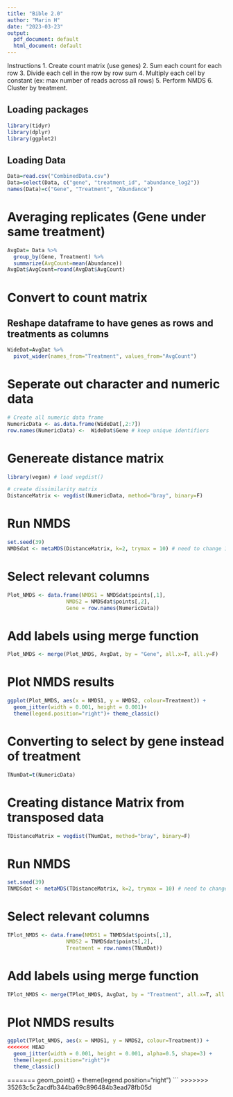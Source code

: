 ```yaml
---
title: "Bible 2.0"
author: "Marin H"
date: "2023-03-23"
output:
  pdf_document: default
  html_document: default
---
```




Instructions
1. Create count matrix (use genes)
2. Sum each count for each row 
3. Divide each cell in the row by row sum 
4. Multiply each cell by constant (ex: max number of reads across all rows)
5. Perform NMDS
6. Cluster by treatment.  

## Loading packages
```r
library(tidyr)
library(dplyr)
library(ggplot2)
```

## Loading Data
```r
Data=read.csv("CombinedData.csv")
Data=select(Data, c("gene", "treatment_id", "abundance_log2"))
names(Data)=c("Gene", "Treatment", "Abundance")
```


# Averaging replicates (Gene under same treatment)
```r
AvgDat= Data %>%
  group_by(Gene, Treatment) %>%
  summarize(AvgCount=mean(Abundance))
AvgDat$AvgCount=round(AvgDat$AvgCount)
```


# Convert to count matrix
## Reshape dataframe to have genes as rows and treatments as columns
```r
WideDat=AvgDat %>%
  pivot_wider(names_from="Treatment", values_from="AvgCount")
```

# Seperate out character and numeric data
```r
# Create all numeric data frame
NumericData <- as.data.frame(WideDat[,2:7])
row.names(NumericData) <-  WideDat$Gene # keep unique identifiers
```


# Genereate distance matrix
```r
library(vegan) # load vegdist()

# create dissimilarity matrix
DistanceMatrix <- vegdist(NumericData, method="bray", binary=F)
```

# Run NMDS
```r
set.seed(39)
NMDSdat <- metaMDS(DistanceMatrix, k=2, trymax = 10) # need to change 10 to a higher number, but keep low for testing
```

# Select relevant columns 
```r
Plot_NMDS <- data.frame(NMDS1 = NMDSdat$points[,1],
                   NMDS2 = NMDSdat$points[,2],
                   Gene = row.names(NumericData))
```

# Add labels using merge function
```r
Plot_NMDS <- merge(Plot_NMDS, AvgDat, by = "Gene", all.x=T, all.y=F)
```

# Plot NMDS results 
```r
ggplot(Plot_NMDS, aes(x = NMDS1, y = NMDS2, colour=Treatment)) +
  geom_jitter(width = 0.001, height = 0.001)+
  theme(legend.position="right")+ theme_classic()
```
# Converting to select by gene instead of treatment
```r
TNumDat=t(NumericData)
```

# Creating distance Matrix from transposed data
```r
TDistanceMatrix = vegdist(TNumDat, method="bray", binary=F)
```


# Run NMDS
```r
set.seed(39)
TNMDSdat <- metaMDS(TDistanceMatrix, k=2, trymax = 10) # need to change 10 to a higher number, but keep low for testing
```

# Select relevant columns 
```r
TPlot_NMDS <- data.frame(NMDS1 = TNMDSdat$points[,1],
                   NMDS2 = TNMDSdat$points[,2],
                   Treatment = row.names(TNumDat))
```

# Add labels using merge function
```r
TPlot_NMDS <- merge(TPlot_NMDS, AvgDat, by = "Treatment", all.x=T, all.y=F)
```

# Plot NMDS results 
```r
ggplot(TPlot_NMDS, aes(x = NMDS1, y = NMDS2, colour=Treatment)) +
<<<<<<< HEAD
  geom_jitter(width = 0.001, height = 0.001, alpha=0.5, shape=3) +
  theme(legend.position="right")+
  theme_classic()
```



=======
  geom_point() +
  theme(legend.position="right")
```
>>>>>>> 35263c5c2acdfb344ba69c896484b3ead78fb05d
